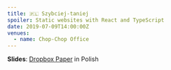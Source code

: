 ```yaml
---
title: 🇵🇱 Szybciej-taniej
spoiler: Static websites with React and TypeScript
date: 2019-07-09T14:00:00Z
venues:
  - name: Chop-Chop Office
---
```


**Slides**: [Dropbox Paper] in Polish

[dropbox paper]: https://paper.dropbox.com/doc/Szybciej-taniej--Aq~hdmj_QadS9qy49L4gJNF8Ag-8Y97bnBH3Lkl8KXGNzSSY
